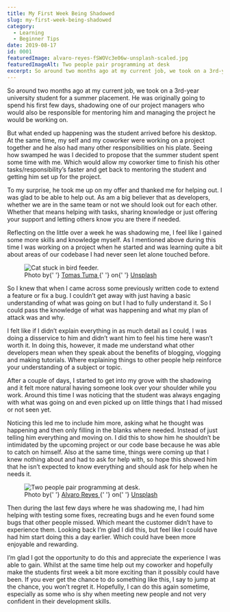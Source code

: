 ```yaml
---
title: My First Week Being Shadowed
slug: my-first-week-being-shadowed
category:
  - Learning
  - Beginner Tips
date: 2019-08-17
id: 0001
featuredImage: alvaro-reyes-fSWOVc3e06w-unsplash-scaled.jpg
featuredImageAlt: Two people pair programming at desk
excerpt: So around two months ago at my current job, we took on a 3rd-year university student for a summer placement...
---
```


So around two months ago at my current job, we took on a 3rd-year university student for a summer placement. He was originally going to spend his first few days, shadowing one of our project managers who would also be responsible for mentoring him and managing the project he would be working on.

But what ended up happening was the student arrived before his desktop. At the same time, my self and my coworker were working on a project together and he also had many other responsibilities on his plate. Seeing how swamped he was I decided to propose that the summer student spent some time with me. Which would allow my coworker time to finish his other tasks/responsibility’s faster and get back to mentoring the student and getting him set up for the project.

To my surprise, he took me up on my offer and thanked me for helping out. I was glad to be able to help out. As am a big believer that as developers, whether we are in the same team or not we should look out for each other. Whether that means helping with tasks, sharing knowledge or just offering your support and letting others know you are there if needed.

Reflecting on the little over a week he was shadowing me, I feel like I gained some more skills and knowledge myself. As I mentioned above during this time I was working on a project when he started and was learning quite a bit about areas of our codebase I had never seen let alone touched before.

<figure>
  <img
    src='tomas-tuma-WajTuzeanUk-unsplash-1024x681.jpg'
    alt='Cat stuck in bird feeder.'
  />
  <figcaption>
    Photo by{' '}
    <a href='https://unsplash.com/@tomastuma?utm_source=unsplash&utm_medium=referral&utm_content=creditCopyText'>
      Tomas Tuma
    </a>{' '}
    on{' '}
    <a href='https://unsplash.com/s/photos/problem?utm_source=unsplash&utm_medium=referral&utm_content=creditCopyText'>
      Unsplash
    </a>
  </figcaption>
</figure>

So I knew that when I came across some previously written code to extend a feature or fix a bug. I couldn’t get away with just having a basic understanding of what was going on but I had to fully understand it. So I could pass the knowledge of what was happening and what my plan of attack was and why.

I felt like if I didn’t explain everything in as much detail as I could, I was doing a disservice to him and didn’t want him to feel his time here wasn’t worth it. In doing this, however, it made me understand what other developers mean when they speak about the benefits of blogging, vlogging and making tutorials. Where explaining things to other people help reinforce your understanding of a subject or topic.

After a couple of days, I started to get into my grove with the shadowing and it felt more natural having someone look over your shoulder while you work. Around this time I was noticing that the student was always engaging with what was going on and even picked up on little things that I had missed or not seen yet.

Noticing this led me to include him more, asking what he thought was happening and then only filling in the blanks where needed. Instead of just telling him everything and moving on. I did this to show him he shouldn’t be intimidated by the upcoming project or our code base because he was able to catch on himself. Also at the same time, things were coming up that I knew nothing about and had to ask for help with, so hope this showed him that he isn’t expected to know everything and should ask for help when he needs it.

<figure>
  <img
    src='alvaro-reyes-fSWOVc3e06w-unsplash-scaled.jpg'
    alt='Two people pair programming at desk.'
  />
  <figcaption>
    Photo by{' '}
    <a href='https://unsplash.com/@alvaroreyes?utm_source=unsplash&utm_medium=referral&utm_content=creditCopyText'>
      Alvaro Reyes
    </a>{' '}
    on{' '}
    <a href='https://unsplash.com/s/photos/problem?utm_source=unsplash&utm_medium=referral&utm_content=creditCopyText'>
      Unsplash
    </a>
  </figcaption>
</figure>

Then during the last few days where he was shadowing me, I had him helping with testing some fixes, recreating bugs and he even found some bugs that other people missed. Which meant the customer didn’t have to experience them. Looking back I’m glad I did this, but feel like I could have had him start doing this a day earlier. Which could have been more enjoyable and rewarding.

I’m glad I got the opportunity to do this and appreciate the experience I was able to gain. Whilst at the same time help out my coworker and hopefully make the students first week a bit more exciting than it possibly could have been. If you ever get the chance to do something like this, I say to jump at the chance, you won’t regret it. Hopefully, I can do this again sometime, especially as some who is shy when meeting new people and not very confident in their development skills.
